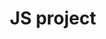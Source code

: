 ---
slug: js-project
link: /projects/js-project/
category: 'projects'
title: JS project
publicData: Sep 11th 2020
pagesCount: 1
pages: 
        - page:
            - image: ../../assets/images/projects/project-0-openfactoring/1.jpg
            - title: Title
sortIdx: 480
---